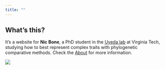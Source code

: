```yaml
---
title: ""
---
```


## What's this? 

It's a website for **Nic Bone**, a PhD student in the [Uyeda lab](https://www.uyedalab.com/) at Virginia Tech, studying how to best represent complex traits with phylogenetic comparative methods. Check the [About](about.html) for more information.

![](attempt.jpg)